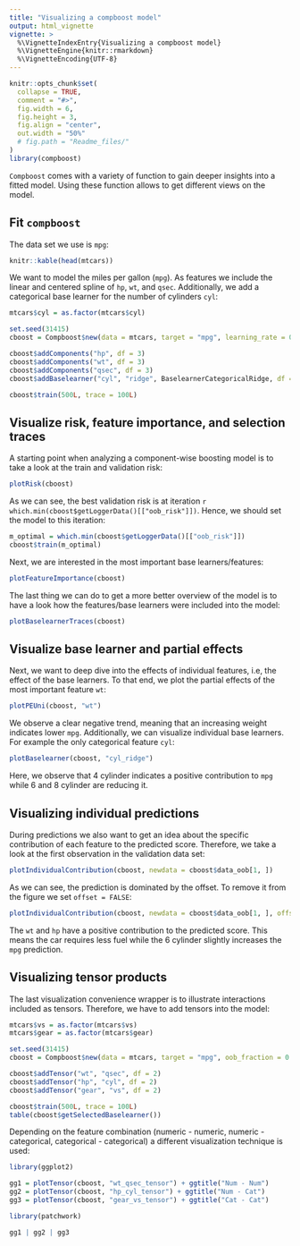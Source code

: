 ```yaml
---
title: "Visualizing a compboost model"
output: html_vignette
vignette: >
  %\VignetteIndexEntry{Visualizing a compboost model}
  %\VignetteEngine{knitr::rmarkdown}
  %\VignetteEncoding{UTF-8}
---
```


```r
knitr::opts_chunk$set(
  collapse = TRUE,
  comment = "#>",
  fig.width = 6,
  fig.height = 3,
  fig.align = "center",
  out.width = "50%"
  # fig.path = "Readme_files/"
)
library(compboost)
```

`Compboost` comes with a variety of function to gain deeper insights into a fitted model. Using these function allows to get different views on the model.

## Fit `compboost`

The data set we use is `mpg`:
```r
knitr::kable(head(mtcars))
```

We want to model the miles per gallon (`mpg`). As features we include the linear and centered spline of `hp`, `wt`, and `qsec`. Additionally, we add a categorical base learner for the number of cylinders `cyl`:
```r
mtcars$cyl = as.factor(mtcars$cyl)

set.seed(31415)
cboost = Compboost$new(data = mtcars, target = "mpg", learning_rate = 0.02, oob_fraction = 0.2)

cboost$addComponents("hp", df = 3)
cboost$addComponents("wt", df = 3)
cboost$addComponents("qsec", df = 3)
cboost$addBaselearner("cyl", "ridge", BaselearnerCategoricalRidge, df = 3)

cboost$train(500L, trace = 100L)
```

## Visualize risk, feature importance, and selection traces

A starting point when analyzing a component-wise boosting model is to take a look at the train and validation risk:
```r
plotRisk(cboost)
```

As we can see, the best validation risk is at iteration `r which.min(cboost$getLoggerData()[["oob_risk"]])`. Hence, we should set the model to this iteration:
```r
m_optimal = which.min(cboost$getLoggerData()[["oob_risk"]])
cboost$train(m_optimal)
```

Next, we are interested in the most important base learners/features:
```r
plotFeatureImportance(cboost)
```

The last thing we can do to get a more better overview of the model is to have a look how the features/base learners were included into the model:
```r
plotBaselearnerTraces(cboost)
```

## Visualize base learner and partial effects

Next, we want to deep dive into the effects of individual features, i.e, the effect of the base learners. To that end, we plot the partial effects of the most important feature `wt`:
```r
plotPEUni(cboost, "wt")
```

We observe a clear negative trend, meaning that an increasing weight indicates lower `mpg`. Additionally, we can visualize individual base learners. For example the only categorical feature `cyl`:
```r
plotBaselearner(cboost, "cyl_ridge")
```

Here, we observe that 4 cylinder indicates a positive contribution to `mpg` while 6 and 8 cylinder are reducing it.

## Visualizing individual predictions

During predictions we also want to get an idea about the specific contribution of each feature to the predicted score. Therefore, we take a look at the first observation in the validation data set:
```r
plotIndividualContribution(cboost, newdata = cboost$data_oob[1, ])
```

As we can see, the prediction is dominated by the offset. To remove it from the figure we set `offset = FALSE`:
```r
plotIndividualContribution(cboost, newdata = cboost$data_oob[1, ], offset = FALSE)
```

The `wt` and `hp` have a positive contribution to the predicted score. This means the car requires less fuel while the 6 cylinder slightly increases the `mpg` prediction.


## Visualizing tensor products

The last visualization convenience wrapper is to illustrate interactions included as tensors. Therefore, we have to add tensors into the model:
```r
mtcars$vs = as.factor(mtcars$vs)
mtcars$gear = as.factor(mtcars$gear)

set.seed(31415)
cboost = Compboost$new(data = mtcars, target = "mpg", oob_fraction = 0.2)

cboost$addTensor("wt", "qsec", df = 2)
cboost$addTensor("hp", "cyl", df = 2)
cboost$addTensor("gear", "vs", df = 2)

cboost$train(500L, trace = 100L)
table(cboost$getSelectedBaselearner())
```

Depending on the feature combination (numeric - numeric, numeric - categorical, categorical - categorical) a different visualization technique is used:
```r
library(ggplot2)

gg1 = plotTensor(cboost, "wt_qsec_tensor") + ggtitle("Num - Num")
gg2 = plotTensor(cboost, "hp_cyl_tensor") + ggtitle("Num - Cat")
gg3 = plotTensor(cboost, "gear_vs_tensor") + ggtitle("Cat - Cat")

library(patchwork)

gg1 | gg2 | gg3
```
